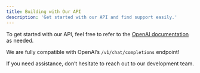```yaml
---
title: Building with Our API
description: 'Get started with our API and find support easily.'
---
```

To get started with our API, feel free to refer to the <a href="https://platform.openai.com/docs">OpenAI documentation</a> as needed.

We are fully compatible with OpenAI’s <code>/v1/chat/completions</code> endpoint!

If you need assistance, don’t hesitate to reach out to our development team.
